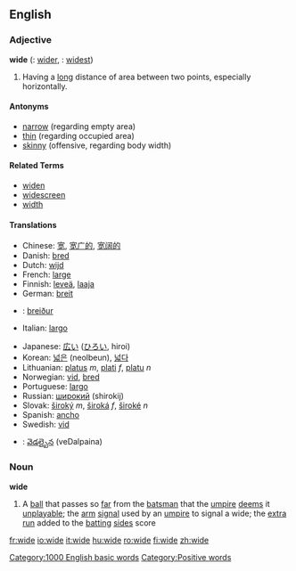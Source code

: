== English ==

=== Adjective ===

'''wide'''  ({{compar}}: [[wider]], {{superl}}: [[widest]])

# Having a [[long]] distance of area between two points, especially horizontally.

==== Antonyms ====

* [[narrow]] (regarding empty area)
* [[thin]] (regarding occupied area) 
* [[skinny]] (offensive, regarding body width)

==== Related Terms ====
*[[widen]]
*[[widescreen]]
*[[width]]

==== Translations ====

{{top}}
* Chinese: [[宽]], [[宽广的]], [[宽阔的]]
* Danish: [[bred]]
* Dutch: [[wijd]]
* French: [[large]]
* Finnish: [[leveä]], [[laaja]]
* German: [[breit]]
* {{is}}: [[breiður]]
* Italian: [[largo]]
{{mid}}
* Japanese: [[広い]] ([[ひろい]], hiroi)
* Korean: [[넓은]] (neolbeun), [[넓다]]
* Lithuanian: [[platus]] ''m'', [[plati]] ''f'', [[platu]] ''n''
* Norwegian: [[vid]], [[bred]]
* Portuguese: [[largo]]
* Russian: [[широкий]] (shirokij)
* Slovak: [[široký]] ''m'', [[široká]] ''f'', [[široké]] ''n''
* Spanish: [[ancho]]
* Swedish: [[vid]]
*{{te}}: [[వెడల్పైన]] (veDalpaina)
{{bottom}}

=== Noun ===

'''wide'''

# {{cricket}} A [[ball]] that passes so [[far]] from the [[batsman]] that the [[umpire]] [[deem]]s it [[unplayable]]; the [[arm]] [[signal]] used by an [[umpire]] to signal a wide; the [[extra]] [[run]] added to the [[batting]] [[side]]s score

[[Category:1000 English basic words]]

[[Category:Positive words]]

[[fr:wide]]
[[io:wide]]
[[it:wide]]
[[hu:wide]]
[[ro:wide]]
[[fi:wide]]
[[zh:wide]]